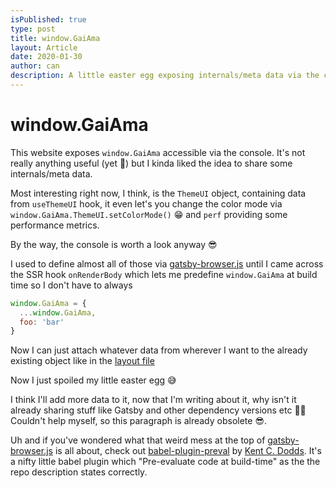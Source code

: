 ```yaml
---
isPublished: true
type: post
title: window.GaiAma
layout: Article
date: 2020-01-30
author: can
description: A little easter egg exposing internals/meta data via the console for enthusiasts 🤓
---
```


# window.GaiAma

This website exposes `window.GaiAma` accessible via the console. It's not really anything useful (yet 🤔) but I kinda liked the idea to share some internals/meta data.

Most interesting right now, I think, is the `ThemeUI` object, containing data from `useThemeUI` hook, it even let's you change the color mode via `window.GaiAma.ThemeUI.setColorMode()` 😁 and `perf` providing some performance metrics.

By the way, the console is worth a look anyway 😎

I used to define almost all of those via [gatsby-browser.js] until I came across the SSR hook `onRenderBody` which lets me predefine `window.GaiAma` at build time so I don't have to always

```js
window.GaiAma = {
  ...window.GaiAma,
  foo: 'bar'
}
```

Now I can just attach whatever data from wherever I want to the already existing object like in the [layout file]

Now I just spoiled my little easter egg 😅

I think I'll add more data to it, now that I'm writing about it, why isn't it already sharing stuff like Gatsby and other dependency versions etc 🧐😅 Couldn't help myself, so this paragraph is already obsolete 😎.

Uh and if you've wondered what that weird mess at the top of [gatsby-browser.js] is all about, check out [babel-plugin-preval] by [Kent C. Dodds]. It's a nifty little babel plugin which "Pre-evaluate code at build-time" as the the repo description states correctly.

[gatsby-browser.js]: https://github.com/GaiAma/Coding4GaiAma/blob/master/sites/coding4.gaiama.org/gatsby-browser.js
[layout file]: https://github.com/GaiAma/Coding4GaiAma/blob/master/sites/coding4.gaiama.org/src/layouts/index.js#L27
[babel-plugin-preval]: https://github.com/kentcdodds/babel-plugin-preval
[Kent C. Dodds]: https://twitter.com/kentcdodds